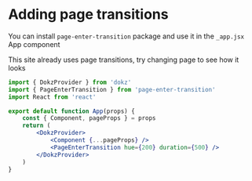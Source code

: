 # Adding page transitions

You can install `page-enter-transition` package and use it in the `_app.jsx` App component

This site already uses page transitions, try changing page to see how it looks

```jsx
import { DokzProvider } from 'dokz'
import { PageEnterTransition } from 'page-enter-transition'
import React from 'react'

export default function App(props) {
    const { Component, pageProps } = props
    return (
        <DokzProvider>
            <Component {...pageProps} />
            <PageEnterTransition hue={200} duration={500} />
        </DokzProvider>
    )
}
```
